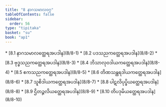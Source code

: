 ```yaml
---
title: "8 နာဂသမာလဝဂ္ဂ"
tableOfContents: false
sidebar:
  order: 56
type: "tipitaka"
basket: "su"
book: "ap1"
---
```



<DynamicBreadcrumb />



<TableOfContents book="ap1" section="8">
* [8.1 နာဂသမာလတ္ထေရအပဒါန](8/8-1)
* [8.2 ပဒသညကတ္ထေရအပဒါန](8/8-2)
* [8.3 ဗုဒ္ဓသညကတ္ထေရအပဒါန](8/8-3)
* [8.4 ဘိသာလုဝဒါယကတ္ထေရအပဒါန](8/8-4)
* [8.5 ဧကသညကတ္ထေရအပဒါန](8/8-5)
* [8.6 တိဏသန္ထရဒါယကတ္ထေရအပဒါန](8/8-6)
* [8.7 သူစိဒါယကတ္ထေရအပဒါန](8/8-7)
* [8.8 ပါဋလိပုပ္ဖိယတ္ထေရအပဒါန](8/8-8)
* [8.9 ဌိတဉ္ဇလိယတ္ထေရအပဒါန](8/8-9)
* [8.10 တိပဒုမိယတ္ထေရအပဒါန](8/8-10)
</TableOfContents>
